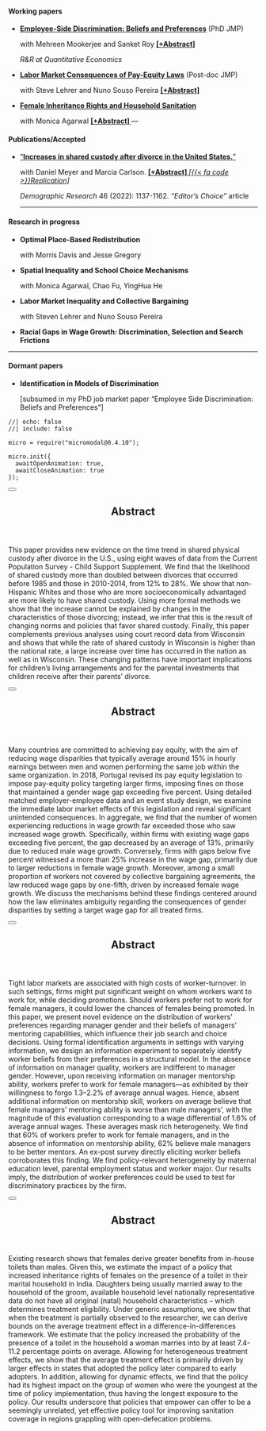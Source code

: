 ####  <i class="bi bi-bookmark-check"></i> Working papers
- [**Employee-Side Discrimination: Beliefs and Preferences**](papers/Alam_JMP_Oct21.pdf) (PhD JMP)  <p>with Mehreen Mookerjee and Sanket Roy **<a href="#" data-micromodal-trigger="abs_workerdisc" tabindex="0" class="text-info">
  [+Abstract]
</a>** <p class="text-info"> _R&R at Quantitative Economics_ </p> </p>
- [**Labor Market Consequences of Pay-Equity Laws**](papers/Alam_JMP_payequity.pdf) (Post-doc JMP) <p>with Steve Lehrer and Nuno Souso Pereira **<a href="#" data-micromodal-trigger="abs_payequity" tabindex="0" class="text-info">
  [+Abstract]
</a>** 
- [**Female Inheritance Rights and Household Sanitation**](papers/Agarwal_Alam_sanitation.pdf) <p>with Monica Agarwal  **<a href="#" data-micromodal-trigger="abs_sanitation" tabindex="0" class="text-info">
  [+Abstract]
</a>** 
<!-- - **Labor Market Consequences of Pay-Equity Laws** <p>with Steve Lehrer and Nuno Souso Pereira <a href="https://moshialam.github.io/papers/Alam_JMP_payequity.pdf" target="_blank" class="btn btn-outline-info btn-sm"> <i class="fas fa-file-pdf" style='font-size:15px;color:darkred'></i> PDF  </a></p>  -->
---

#### <i class="bi bi-bookmark-check-fill"></i> Publications/Accepted 
<!-- - [**Employee-Side Discrimination: Beliefs and Preferences**](https://moshialam.github.io/papers/Alam_JMP_payequity.pdf) [PhD JMP]  <p>with Mehreen Mookerjee and Sanket Roy  **<a href="#" data-micromodal-trigger="abs_workerdisc" tabindex="0" class="text-info">
  [+Abstract]
</a>**  [[{{< fa code >}}Replication]](https://moshialam.github.io/papers) <p class="text-info"> _Quantitative Economics (2024) 17(1):1307-1346_ </p> -->
- ["**Increases in shared custody after divorce in the United States.**"](https://www.demographic-research.org/volumes/vol46/38/default.htm) 
<p>with Daniel Meyer and Marcia Carlson. 
**<a href="#" data-micromodal-trigger="abs_divorce" tabindex="0" class="text-info">
  [+Abstract]
</a>** 
[<i class="text-info">  [{{< fa code >}}Replication]</i>](https://www.demographic-research.org/volumes/vol46/38/default.htm)  <p class="text-info"> *Demographic Research* 46 (2022): 1137-1162. <a class="text-info"> *"Editor's Choice"* article</a></p> 
---

#### <i class="bi bi-bookmark"></i> Research in progress
- **Optimal Place-Based Redistribution**
<p> with Morris Davis and Jesse Gregory </p>
- **Spatial Inequality and School Choice Mechanisms**
<p> with Monica Agarwal, Chao Fu, YingHua He </p>
- **Labor Market Inequality and Collective Bargaining**
<p> with Steven Lehrer and Nuno Souso Pereira</p>
- **Racial Gaps in Wage Growth: Discrimination, Selection and Search Frictions**<p></p>

---

#### Dormant papers
- **Identification in Models of Discrimination** <p>[subsumed in my PhD job market paper "Employee Side Discrimination: Beliefs and Preferences"]</p>






























<!-- the rest of this stuff is for the popup! -->

```ojs
//| echo: false
//| include: false

micro = require("micromodal@0.4.10");

micro.init({
  awaitOpenAnimation: true,
  awaitCloseAnimation: true
});
```

<!-- abs_divorce -->

:::::: {#abs_divorce .modal .micromodal-slide aria-hidden="true"}
::::: {.modal__overlay tabindex="-1" data-micromodal-close="true"}
:::: {.modal__container role="dialog" aria-modal="true" aria-labelledby="abs_divorce-title"}

<button class="modal__close" aria-label="Close modal" data-micromodal-close></button>

<header>
## Abstract {#abs_divorce-title}
</header>
::: {#modal-1-content}
This paper provides new evidence on the time trend in shared physical custody after divorce in the U.S., using eight waves of data from the Current Population Survey - Child Support Supplement. We find that the likelihood of shared custody more than doubled between divorces that occurred before 1985 and those in 2010-2014, from 12% to 28%. We show that non-Hispanic Whites and those who are more socioeconomically advantaged are more likely to have shared custody. Using more formal methods we show that the increase cannot be explained by changes in the characteristics of those divorcing; instead, we infer that this is the result of changing norms and policies that favor shared custody. Finally, this paper complements previous analyses using court record data from Wisconsin and shows that while the rate of shared custody in Wisconsin is higher than the national rate, a large increase over time has occurred in the nation as well as in Wisconsin. These changing patterns have important implications for children’s living arrangements and for the parental investments that children receive after their parents’ divorce.
:::

::::
:::::
::::::

<!-- abs_payequity -->

:::::: {#abs_payequity .modal .micromodal-slide aria-hidden="true"}
::::: {.modal__overlay tabindex="0" data-micromodal-close="true"}
:::: {.modal__container role="dialog" aria-modal="true" aria-labelledby="abs_payequity-title"}

<button class="modal__close" aria-label="Close modal" data-micromodal-close></button>

<header>
## Abstract {#abs_payequity-title}
</header>
::: {#modal-1-content}
Many countries are committed to achieving pay equity, with the aim of reducing wage disparities that typically average around 15% in hourly earnings between men and women performing the same job within the same organization. In 2018, Portugal revised its pay equity legislation to impose pay-equity policy targeting larger firms, imposing fines on those that maintained a gender wage gap exceeding five percent. Using detailed matched employer-employee data and an event study design, we examine the immediate labor market effects of this legislation and reveal significant unintended consequences. In aggregate, we find that the number of women experiencing reductions in wage growth far exceeded those who saw increased wage growth. Specifically, within firms with existing wage gaps exceeding five percent, the gap decreased by an average of 13%, primarily due to reduced male wage growth. Conversely, firms with gaps below five percent witnessed a more than 25% increase in the wage gap, primarily due to larger reductions in female wage growth. Moreover, among a small proportion of workers not covered by collective bargaining agreements, the law reduced wage gaps by one-fifth, driven by increased female wage growth. We discuss the mechanisms behind these findings centered around how the law eliminates ambiguity regarding the consequences of gender disparities by setting a target wage gap for all treated firms.
:::

::::
:::::
::::::



<!-- abs_workerdisc -->
:::::: {#abs_workerdisc .modal .micromodal-slide aria-hidden="true"}
::::: {.modal__overlay tabindex="0" data-micromodal-close="true"}
:::: {.modal__container role="dialog" aria-modal="true" aria-labelledby="abs_workerdisc-title"}

<button class="modal__close" aria-label="Close modal" data-micromodal-close></button>

<header>
## Abstract {#abs_workerdisc-title}
</header>
::: {#modal-1-content}
Tight labor markets are associated with high costs of worker-turnover. In such settings, firms might put significant weight on whom workers want to work for, while deciding promotions. Should workers prefer not to work for female managers, it could lower the chances of females being promoted. In this paper, we present novel evidence on the distribution of workers' preferences regarding manager gender and their beliefs of managers' mentoring capabilities, which influence their job search and choice decisions. Using formal identification arguments in settings with varying information, we design an information experiment to separately identify worker beliefs from their preferences in a structural model. In the absence of information on manager quality, workers are indifferent to manager gender. However, upon receiving information on manager mentorship ability, workers prefer to work for female managers---as exhibited by their willingness to forgo 1.3--2.2% of average annual wages. Hence, absent additional information on mentorship skill, workers on average believe that female managers' mentoring ability is worse than male managers', with the magnitude of this evaluation corresponding to a wage differential of 1.6% of average annual wages. These averages mask rich heterogeneity. We find that 60% of workers prefer to work for female managers, and in the absence of information on mentorship ability, 62% believe male managers to be better mentors. An ex-post survey directly eliciting worker beliefs corroborates this finding. We find policy-relevant heterogeneity by maternal education level, parental employment status and worker major. Our results imply, the distribution of worker preferences could be used to test for discriminatory practices by the firm.
:::

::::
:::::
::::::




<!-- abs_sanitation -->
:::::: {#abs_sanitation .modal .micromodal-slide aria-hidden="true"}
::::: {.modal__overlay tabindex="0" data-micromodal-close="true"}
:::: {.modal__container role="dialog" aria-modal="true" aria-labelledby="abs_sanitation-title"}

<button class="modal__close" aria-label="Close modal" data-micromodal-close></button>

<header>
## Abstract {#abs_sanitation-title}
</header>
::: {#modal-1-content}
Existing research shows that females derive greater benefits from in-house toilets than males. Given this, we estimate the impact of a policy that increased inheritance rights of females on the presence of a toilet in their marital household in India. Daughters being usually married away to the household of the groom, available household level nationally representative data do not have all original (natal) household characteristics – which determines treatment eligibility. Under generic assumptions, we show that when the treatment is partially observed to the researcher, we can derive bounds on the average treatment effect in a difference-in-differences framework. We estimate that the policy increased the probability of the presence of a toilet in the household a woman marries into by at least 7.4-11.2 percentage points on average. Allowing for heterogeneous treatment effects, we show that the average treatment effect is primarily driven by larger effects in states that adopted the policy later compared to early adopters. In addition, allowing for dynamic effects, we find that the policy had its highest impact on the group of women who were the youngest at the time of policy implementation, thus having the longest exposure to the policy. Our results underscore that policies that empower can offer to be a seemingly unrelated, yet effective policy tool for improving sanitation coverage in regions grappling with open-defecation problems.
:::

::::
:::::
::::::









<link rel="stylesheet" href="https://cdnjs.cloudflare.com/ajax/libs/font-awesome/5.15.4/css/all.min.css">
